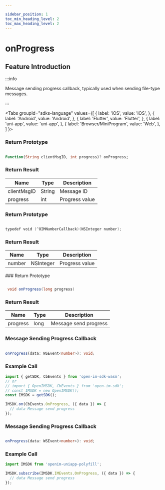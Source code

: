```yaml
---

sidebar_position: 1
toc_min_heading_level: 2
toc_max_heading_level: 2
---
```


# onProgress

## Feature Introduction

:::info

Message sending progress callback, typically used when sending file-type messages.

:::

<Tabs
groupId="sdks-language" values={[
{ label: 'iOS', value: 'iOS', },
{ label: 'Android', value: 'Android', },
{ label: 'Flutter', value: 'Flutter', },
{ label: 'uni-app', value: 'uni-app', },
{ label: 'Browser/MiniProgram', value: 'Web', },
]
}>

<TabItem value="Flutter">

### Return Prototype

```dart showLineNumbers

Function(String clientMsgID, int progress)? onProgress;

```

### Return Result

| Name        | Type   | Description   |
| ----------- | ------ | ------------- |
| clientMsgID | String | Message ID    |
| progress    | int    | Progress value|

</TabItem>

<TabItem value="iOS">

### Return Prototype

```swift showLineNumbers

typedef void (^OIMNumberCallback)(NSInteger number);

```

### Return Result

| Name    | Type      | Description   |
| ------- | --------- | ------------- |
| number  | NSInteger | Progress value|

</TabItem>

<TabItem value="Android">
### Return Prototype

```java showLineNumbers

 void onProgress(long progress)

```
### Return Result

| Name     | Type | Description          |
| -------- | ---- | -------------------- |
| progress | long | Message send progress|

</TabItem>

<TabItem value="Web">

### Message Sending Progress Callback

```ts showLineNumbers

onProgress(data: WSEvent<number>): void;

```

### Example Call

```js showLineNumbers
import { getSDK, CbEvents } from 'open-im-sdk-wasm';
// or
// import { OpenIMSDK, CbEvents } from 'open-im-sdk';
// const IMSDK = new OpenIMSDK();
const IMSDK = getSDK();

IMSDK.on(CbEvents.OnProgress, ({ data }) => {
  // data Message send progress
});
```

</TabItem>

<TabItem value="uni-app">

### Message Sending Progress Callback

```ts showLineNumbers

onProgress(data: WSEvent<number>): void;

```

### Example Call

```js showLineNumbers
import IMSDK from 'openim-uniapp-polyfill';

IMSDK.subscribe(IMSDK.IMEvents.OnProgress, ({ data }) => {
  // data Message send progress
});
```

</TabItem>

</Tabs>